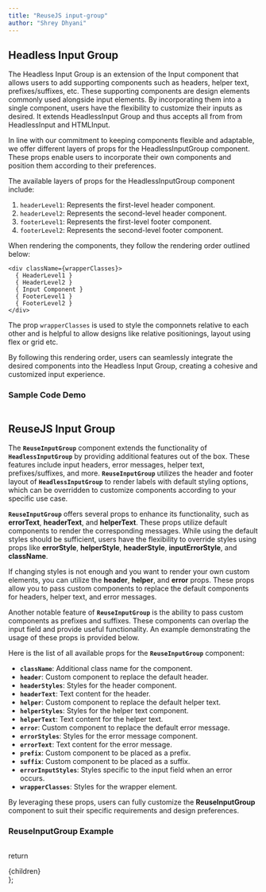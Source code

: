 ```yaml
---
title: "ReuseJS input-group"
author: "Shrey Dhyani"
---
```




## Headless Input Group

The Headless Input Group is an extension of the Input component that allows users to add supporting components such as headers, helper text, prefixes/suffixes, etc. These supporting components are design elements commonly used alongside input elements. By incorporating them into a single component, users have the flexibility to customize their inputs as desired. It extends HeadlessInput Group and thus accepts all from from HeadlessInput and HTMLInput.

In line with our commitment to keeping components flexible and adaptable, we offer different layers of props for the HeadlessInputGroup component. These props enable users to incorporate their own components and position them according to their preferences.

The available layers of props for the HeadlessInputGroup component include:

1. `headerLevel1`: Represents the first-level header component.
2. `headerLevel2`: Represents the second-level header component.
3. `footerLevel1`: Represents the first-level footer component.
4. `footerLevel2`: Represents the second-level footer component.

When rendering the components, they follow the rendering order outlined below:

```
<div className={wrapperClasses}>
  { HeaderLevel1 }
  { HeaderLevel2 }
  { Input Component }
  { FooterLevel1 }
  { FooterLevel2 }
</div>
```

The prop `wrapperClasses` is used to style the componnets relative to each other and is helpful to allow designs like relative positionings, layout using flex or grid etc.

By following this rendering order, users can seamlessly integrate the desired components into the Headless Input Group, creating a cohesive and customized input experience.
 
 
### Sample Code Demo

<Sample/>

```js path=../../components/input-group/Sample name=Sample
```

## ReuseJS Input Group
The **`ReuseInputGroup`** component extends the functionality of **`HeadlessInputGroup`** by providing additional features out of the box. These features include input headers, error messages, helper text, prefixes/suffixes, and more. **`ReuseInputGroup`** utilizes the header and footer layout of **`HeadlessInputGroup`** to render labels with default styling options, which can be overridden to customize components according to your specific use case.

**`ReuseInputGroup`** offers several props to enhance its functionality, such as **errorText**, **headerText**, and **helperText**. These props utilize default components to render the corresponding messages. While using the default styles should be sufficient, users have the flexibility to override styles using props like **errorStyle**, **helperStyle**, **headerStyle**, **inputErrorStyle**, and **className**.

If changing styles is not enough and you want to render your own custom elements, you can utilize the **header**, **helper**, and **error** props. These props allow you to pass custom components to replace the default components for headers, helper text, and error messages.

Another notable feature of **`ReuseInputGroup`** is the ability to pass custom components as prefixes and suffixes. These components can overlap the input field and provide useful functionality. An example demonstrating the usage of these props is provided below.

Here is the list of all available props for the **`ReuseInputGroup`** component:

- **`className`**: Additional class name for the component.
- **`header`**: Custom component to replace the default header.
- **`headerStyles`**: Styles for the header component.
- **`headerText`**: Text content for the header.
- **`helper`**: Custom component to replace the default helper text.
- **`helperStyles`**: Styles for the helper text component.
- **`helperText`**: Text content for the helper text.
- **`error`**: Custom component to replace the default error message.
- **`errorStyles`**: Styles for the error message component.
- **`errorText`**: Text content for the error message.
- **`prefix`**: Custom component to be placed as a prefix.
- **`suffix`**: Custom component to be placed as a suffix.
- **`errorInputStyles`**: Styles specific to the input field when an error occurs.
- **`wrapperClasses`**: Styles for the wrapper element.

By leveraging these props, users can fully customize the **ReuseInputGroup** component to suit their specific requirements and design preferences.

### ReuseInputGroup Example

<ReuseExample/>

```js path=../../components/input-group/ReuseExample name=ReuseExample
```


  return <div className="prose max-w-full mx-4 pb-10" >{children}</div>
};
